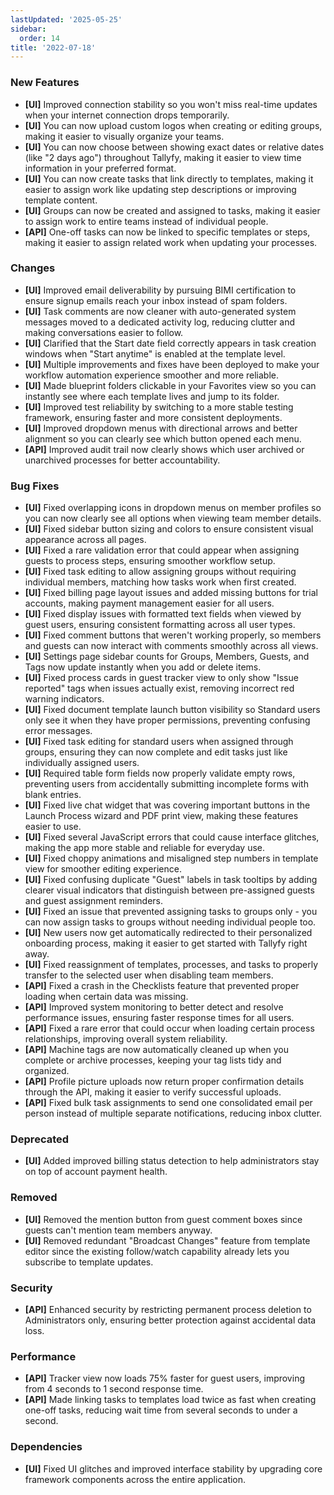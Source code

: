 ```yaml
---
lastUpdated: '2025-05-25'
sidebar:
  order: 14
title: '2022-07-18'
---
```


### New Features

- **[UI]** Improved connection stability so you won't miss real-time updates when your internet connection drops temporarily.
- **[UI]** You can now upload custom logos when creating or editing groups, making it easier to visually organize your teams.
- **[UI]** You can now choose between showing exact dates or relative dates (like "2 days ago") throughout Tallyfy, making it easier to view time information in your preferred format.
- **[UI]** You can now create tasks that link directly to templates, making it easier to assign work like updating step descriptions or improving template content.
- **[UI]** Groups can now be created and assigned to tasks, making it easier to assign work to entire teams instead of individual people.
- **[API]** One-off tasks can now be linked to specific templates or steps, making it easier to assign related work when updating your processes.

### Changes

- **[UI]** Improved email deliverability by pursuing BIMI certification to ensure signup emails reach your inbox instead of spam folders.
- **[UI]** Task comments are now cleaner with auto-generated system messages moved to a dedicated activity log, reducing clutter and making conversations easier to follow.
- **[UI]** Clarified that the Start date field correctly appears in task creation windows when "Start anytime" is enabled at the template level.
- **[UI]** Multiple improvements and fixes have been deployed to make your workflow automation experience smoother and more reliable.
- **[UI]** Made blueprint folders clickable in your Favorites view so you can instantly see where each template lives and jump to its folder.
- **[UI]** Improved test reliability by switching to a more stable testing framework, ensuring faster and more consistent deployments.
- **[UI]** Improved dropdown menus with directional arrows and better alignment so you can clearly see which button opened each menu.
- **[API]** Improved audit trail now clearly shows which user archived or unarchived processes for better accountability.

### Bug Fixes

- **[UI]** Fixed overlapping icons in dropdown menus on member profiles so you can now clearly see all options when viewing team member details.
- **[UI]** Fixed sidebar button sizing and colors to ensure consistent visual appearance across all pages.
- **[UI]** Fixed a rare validation error that could appear when assigning guests to process steps, ensuring smoother workflow setup.
- **[UI]** Fixed task editing to allow assigning groups without requiring individual members, matching how tasks work when first created.
- **[UI]** Fixed billing page layout issues and added missing buttons for trial accounts, making payment management easier for all users.
- **[UI]** Fixed display issues with formatted text fields when viewed by guest users, ensuring consistent formatting across all user types.
- **[UI]** Fixed comment buttons that weren't working properly, so members and guests can now interact with comments smoothly across all views.
- **[UI]** Settings page sidebar counts for Groups, Members, Guests, and Tags now update instantly when you add or delete items.
- **[UI]** Fixed process cards in guest tracker view to only show "Issue reported" tags when issues actually exist, removing incorrect red warning indicators.
- **[UI]** Fixed document template launch button visibility so Standard users only see it when they have proper permissions, preventing confusing error messages.
- **[UI]** Fixed task editing for standard users when assigned through groups, ensuring they can now complete and edit tasks just like individually assigned users.
- **[UI]** Required table form fields now properly validate empty rows, preventing users from accidentally submitting incomplete forms with blank entries.
- **[UI]** Fixed live chat widget that was covering important buttons in the Launch Process wizard and PDF print view, making these features easier to use.
- **[UI]** Fixed several JavaScript errors that could cause interface glitches, making the app more stable and reliable for everyday use.
- **[UI]** Fixed choppy animations and misaligned step numbers in template view for smoother editing experience.
- **[UI]** Fixed confusing duplicate "Guest" labels in task tooltips by adding clearer visual indicators that distinguish between pre-assigned guests and guest assignment reminders.
- **[UI]** Fixed an issue that prevented assigning tasks to groups only - you can now assign tasks to groups without needing individual people too.
- **[UI]** New users now get automatically redirected to their personalized onboarding process, making it easier to get started with Tallyfy right away.
- **[UI]** Fixed reassignment of templates, processes, and tasks to properly transfer to the selected user when disabling team members.
- **[API]** Fixed a crash in the Checklists feature that prevented proper loading when certain data was missing.
- **[API]** Improved system monitoring to better detect and resolve performance issues, ensuring faster response times for all users.
- **[API]** Fixed a rare error that could occur when loading certain process relationships, improving overall system reliability.
- **[API]** Machine tags are now automatically cleaned up when you complete or archive processes, keeping your tag lists tidy and organized.
- **[API]** Profile picture uploads now return proper confirmation details through the API, making it easier to verify successful uploads.
- **[API]** Fixed bulk task assignments to send one consolidated email per person instead of multiple separate notifications, reducing inbox clutter.

### Deprecated

- **[UI]** Added improved billing status detection to help administrators stay on top of account payment health.

### Removed

- **[UI]** Removed the mention button from guest comment boxes since guests can't mention team members anyway.
- **[UI]** Removed redundant "Broadcast Changes" feature from template editor since the existing follow/watch capability already lets you subscribe to template updates.

### Security

- **[API]** Enhanced security by restricting permanent process deletion to Administrators only, ensuring better protection against accidental data loss.

### Performance

- **[API]** Tracker view now loads 75% faster for guest users, improving from 4 seconds to 1 second response time.
- **[API]** Made linking tasks to templates load twice as fast when creating one-off tasks, reducing wait time from several seconds to under a second.

### Dependencies

- **[UI]** Fixed UI glitches and improved interface stability by upgrading core framework components across the entire application.